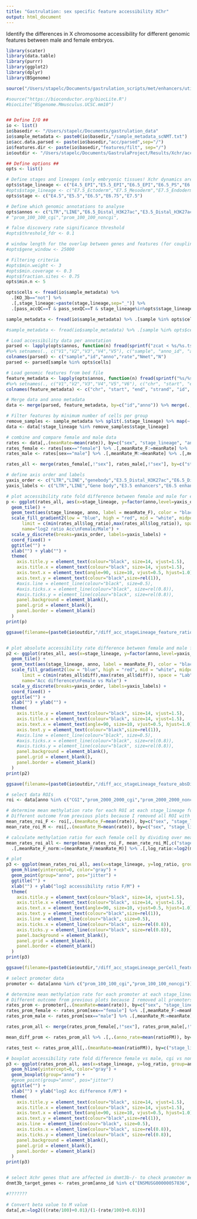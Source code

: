 ```yaml
---
title: "Gastrulation: sex specific feature accessibility XChr"
output: html_document
---
```


Identify the differences in X chromosome accessibility for different genomic features between male and female embryos.

```r
library(scater)
library(data.table)
library(purrr)
library(ggplot2)
library(dplyr)
library(BSgenome)

source("/Users/stapelc/Documents/gastrulation_scripts/met/enhancers/utils.R")

#source("https://bioconductor.org/biocLite.R")
#biocLite("BSgenome.Mmusculus.UCSC.mm10")
```

```r

```

```r

## Define I/O ##
io <- list()
io$basedir <- "/Users/stapelc/Documents/gastrulation_data"
io$sample_metadata <- paste0(io$basedir,"/sample_metadata_scNMT.txt")
io$acc.data.parsed <- paste(io$basedir,"acc/parsed",sep="/")
io$features.dir <- paste(io$basedir,"features/filt", sep="/")
io$outdir <- "/Users/stapelc/Documents/GastrulaProject/Results/Xchr/acc"

## Define options ##
opts <- list()

# Define stages and lineages (only embryonic tissues! Xchr dynamics are different in extraembryonic)
opts$stage_lineage <- c("E4.5_EPI","E5.5_EPI","E6.5_EPI","E6.5_PS","E6.75_EPI","E6.75_PS","E7.5_Ectoderm", "E7.5_Mesoderm", "E7.5_Endoderm")
#opts$stage_lineage <- c("E7.5_Ectoderm","E7.5_Mesoderm","E7.5_Endoderm")
opts$stage <- c("E4.5","E5.5","E6.5","E6.75","E7.5")

# Define which genomic annotations to analyse
opts$annos <- c("LTR","LINE","E6.5_Distal_H3K27ac","E3.5_Distal_H3K27ac","genebody","prom_2000_2000_cgi","prom_2000_2000_noncgi","CGI")
# "prom_100_100_cgi","prom_100_100_noncgi",

# false discovery rate significance threshold
#opts$threshold_fdr <- 0.1

# window length for the overlap between genes and features (for coupling enhancers to genes?)
#opts$gene_window <- 25000

# Filtering criteria
#opts$min.weight <- 3
#opts$min.coverage <- 0.3
#opts$fraction.sites <- 0.75
opts$min.n <- 5

opts$cells <- fread(io$sample_metadata) %>% 
  .[KO_3b=="not"] %>%
  .[,stage_lineage:=paste(stage,lineage,sep="_")] %>%
  .[pass_accQC==T & pass_sexQC==T & stage_lineage%in%opts$stage_lineage,sample]


```

<!-- Load sample metadata -->
```r
sample_metadata <- fread(io$sample_metadata) %>% .[sample %in% opts$cells] %>% .[stage=="E6.75",stage:="E6.5"] %>% .[,stage_lineage:=paste(stage,lineage,sep="_")]

#sample_metadata <- fread(io$sample_metadata) %>% .[sample %in% opts$cells] %>% .[,stage_lineage:=paste(stage,lineage,sep="_")] #%>% setnames("sample","sample_old") %>% setnames("sample","sample") 
```

<!-- Load data -->
```r
# Load accessibility data per annotation
parsed <- lapply(opts$annos, function(n) fread(sprintf("zcat < %s/%s.tsv.gz",io$acc.data.parsed,n), showProgress=F)) %>% rbindlist  
#%>% setnames(., c("V1","V2","V3","V4","V5"), c("sample", "anno_id", "anno", "rate", "coverage"))
colnames(parsed) <- c("sample","id","anno","rate","Nmet","N")
parsed <- parsed[sample %in% opts$cells] 

# Load genomic features from bed file
feature_metadata <- lapply(opts$annos, function(n) fread(sprintf("%s/%s.bed",io$features.dir,n), showProgress=F)) %>% rbindlist  
#%>% setnames(., c("V1","V2","V3","V4","V5","V6"), c("chr", "start", "end", "strand", "anno_id", "anno"))
colnames(feature_metadata) <- c("chr", "start", "end", "strand", "id", "anno")

# Merge data and anno metadata
data <- merge(parsed, feature_metadata, by=c("id","anno")) %>% merge(.,sample_metadata[,c("sample","embryo","stage","lineage","stage_lineage","sex")], by="sample") %>% .[chr=="X"]

```


<!-- Determine difference mean anno accessibility rate male and female -->
```r

# Filter features by minimum number of cells per group
remove_samples <- sample_metadata %>% split(.$stage_lineage) %>% map(~ .[,.(N=min(.N)), by=c("stage_lineage","sex")] %>% .[N<opts$min.n], id) %>% rbindlist()
data <- data[!stage_lineage %in% remove_samples$stage_lineage]

# combine and compare female and male data
rates <- data[,.(meanRate=mean(rate)), by=c("sex", "stage_lineage", "anno")]
rates_female <- rates[sex=="female"] %>% .[,meanRate_F:=meanRate] %>% .[,meanRate:=NULL] %>% .[,meanRate_F:=round(meanRate_F, digits=1)]
rates_male <- rates[sex=="male"] %>% .[,meanRate_M:=meanRate] %>% .[,meanRate:=NULL] %>% .[,meanRate_M:=round(meanRate_M, digits=1)]

rates_all <- merge(rates_female[,!"sex"], rates_male[,!"sex"], by=c("stage_lineage","anno")) %>% .[,ratioFM:=(meanRate_F/meanRate_M)] %>% .[,log_ratio:=log2(ratioFM)] %>% .[,diff:=meanRate_F-meanRate_M]

# define axis order and labels
yaxis_order <- c("LTR","LINE","genebody","E3.5_Distal_H3K27ac","E6.5_Distal_H3K27ac","prom_2000_2000_noncgi","prom_2000_2000_cgi","CGI")
yaxis_labels <- c("LTR","LINE","Gene body","E3.5 enhancers","E6.5 enhancers","non-CGI promoters","CGI promoters","CpG islands")

# plot accessibility rate fold difference between female and male for each annotation
p <- ggplot(rates_all, aes(x=stage_lineage, y=factor(anno,level=yaxis_order), fill=log_ratio)) +
  geom_tile() +
  geom_text(aes(stage_lineage, anno, label = meanRate_F), color = "black", size = 2.5) +
  scale_fill_gradient2(low = "blue", high = "red", mid = "white", midpoint = 0, 
      limit = c(min(rates_all$log_ratio),max(rates_all$log_ratio)), space = "Lab",
      name="log2 ratio Acc\nFemale/Male") +
  scale_y_discrete(breaks=yaxis_order, labels=yaxis_labels) +
  coord_fixed() +
  ggtitle("") +
  xlab("") + ylab("") +
  theme(
    axis.title.y = element_text(colour="black", size=14, vjust=1.5),
    axis.title.x = element_text(colour="black", size=14, vjust=1.5),
    axis.text.x = element_text(angle=90, size=10, vjust=0.5, hjust=1.0), #, color=tmp$color
    axis.text.y = element_text(colour="black",size=rel(1)),
    #axis.line = element_line(colour="black", size=0.5),
    #axis.ticks.x = element_line(colour="black", size=rel(0.8)),
    #axis.ticks.y = element_line(colour="black", size=rel(0.8)),
    panel.background = element_blank(),
    panel.grid = element_blank(),
    panel.border = element_blank()
  )
print(p)

ggsave(filename=(paste0(io$outdir,"/diff_acc_stageLineage_feature_ratioFM.pdf")), plot=p)


# plot absolute accessibility rate difference between female and male for each annotation
p2 <- ggplot(rates_all, aes(x=stage_lineage, y=factor(anno,level=yaxis_order), fill=diff)) +
  geom_tile() +
  geom_text(aes(stage_lineage, anno, label = meanRate_F), color = "black", size = 2.5) +
  scale_fill_gradient2(low = "blue", high = "red", mid = "white", midpoint = 0, 
      limit = c(min(rates_all$diff),max(rates_all$diff)), space = "Lab",
      name="Acc difference\nFemale vs Male") +
  scale_y_discrete(breaks=yaxis_order, labels=yaxis_labels) +
  coord_fixed() +
  ggtitle("") +
  xlab("") + ylab("") +
  theme(
    axis.title.y = element_text(colour="black", size=14, vjust=1.5),
    axis.title.x = element_text(colour="black", size=14, vjust=1.5),
    axis.text.x = element_text(angle=90, size=10, vjust=0.5, hjust=1.0), #, color=tmp$color
    axis.text.y = element_text(colour="black",size=rel(1)),
    #axis.line = element_line(colour="black", size=0.5),
    #axis.ticks.x = element_line(colour="black", size=rel(0.8)),
    #axis.ticks.y = element_line(colour="black", size=rel(0.8)),
    panel.background = element_blank(),
    panel.grid = element_blank(),
    panel.border = element_blank()
  )
print(p2)

ggsave(filename=(paste0(io$outdir,"/diff_acc_stageLineage_feature_absDiffFM.pdf")), plot=p2)


```

<!--Plot mean accessibility rate female/male for annotations of interest per female cell -->
```r
# select data ROIs
roi <- data[anno %in% c("CGI","prom_2000_2000_cgi","prom_2000_2000_noncgi")]

# determine mean methylation rate for each ROI at each stage_lineage for male and female
# Different outcome from previous plots because I removed all ROI with meanRate == 0!!!
mean_rates_roi_F <- roi[,.(meanRate_F=mean(rate)), by=c("sex", "stage_lineage", "anno", "sample","embryo")] %>% .[!meanRate_F==0] %>% .[sex=="female"]
mean_rate_roi_M <- roi[,.(meanRate_M=mean(rate)), by=c("sex", "stage_lineage", "anno")] %>% .[!meanRate_M==0] %>% .[sex=="male"]

# calculate methylation ratio for each female cell by dividing over mean rate male cells 
mean_rates_roi_all <- merge(mean_rates_roi_F, mean_rate_roi_M[,c("stage_lineage","anno","meanRate_M")], by=c("stage_lineage","anno"), all.x=T) %>%
  .[,meanRate_F_norm:=(meanRate_F/meanRate_M)] %>% .[,log_ratio:=log2(meanRate_F_norm)] %>% .[,diff:=meanRate_F-meanRate_M]

# plot
p3 <- ggplot(mean_rates_roi_all, aes(x=stage_lineage, y=log_ratio, group=anno, color=anno)) +
  geom_hline(yintercept=0, color="gray") +
  geom_point(group="anno", pos="jitter") +
  ggtitle("") +
  xlab("") + ylab("log2 accessibility ratio F/M") +
  theme(
    axis.title.y = element_text(colour="black", size=14, vjust=1.5),
    axis.title.x = element_text(colour="black", size=14, vjust=1.5),
    axis.text.x = element_text(angle=90, size=10, vjust=0.5, hjust=1.0), #, color=tmp$color
    axis.text.y = element_text(colour="black",size=rel(1)),
    axis.line = element_line(colour="black", size=0.5),
    axis.ticks.x = element_line(colour="black", size=rel(0.8)),
    axis.ticks.y = element_line(colour="black", size=rel(0.8)),
    panel.background = element_blank(),
    panel.grid = element_blank(),
    panel.border = element_blank()
  )
print(p3)

ggsave(filename=(paste0(io$outdir,"/diff_acc_stageLineage_perCell_feature_ratioFM.pdf")), plot=p3)


```

<!--Determine promoter methylation rate difference female vs male for each promoter -->
```r
# select promoter data
promoter <- data[anno %in% c("prom_100_100_cgi","prom_100_100_noncgi")]

# determine mean methylation rate for each promoter at each stage_lineage for male and female
# Different outcome from previous plots because I removed all promoters with meanRate == 0!!!
rates_prom <- promoter[,.(meanRate=mean(rate)), by=c("sex", "stage_lineage", "anno", "anno_id")] %>% .[!meanRate==0]
rates_prom_female <- rates_prom[sex=="female"] %>% .[,meanRate_F:=meanRate] %>% .[,meanRate:=NULL] %>% .[,meanRate_F:=round(meanRate_F, digits=1)]
rates_prom_male <- rates_prom[sex=="male"] %>% .[,meanRate_M:=meanRate] %>% .[,meanRate:=NULL] %>% .[,meanRate_M:=round(meanRate_M, digits=1)]

rates_prom_all <- merge(rates_prom_female[,!"sex"], rates_prom_male[,!"sex"], by=c("stage_lineage","anno","anno_id")) %>% .[,ratioFM:=(meanRate_F/meanRate_M)] %>% .[,log_ratio:=log2(ratioFM)] %>% .[,diff:=meanRate_F-meanRate_M]

mean_diff_prom <- rates_prom_all %>% .[,.(anno_rate=mean(ratioFM)), by=c("anno_id", "anno")]

rates_test <- rates_prom_all[,.(meanRate=mean(ratioFM)), by=c("stage_lineage", "anno")]

# boxplot accessibility rate fold difference female vs male, cgi vs noncgi promoters 
p3 <- ggplot(rates_prom_all, aes(x=stage_lineage, y=log_ratio, group=anno_id, color=anno)) +
  geom_hline(yintercept=0, color="gray") +
  geom_boxplot(group="anno") +
  #geom_point(group="anno", pos="jitter")
  ggtitle("") +
  xlab("") + ylab("log2 Acc difference F/M") +
  theme(
    axis.title.y = element_text(colour="black", size=14, vjust=1.5),
    axis.title.x = element_text(colour="black", size=14, vjust=1.5),
    axis.text.x = element_text(angle=90, size=10, vjust=0.5, hjust=1.0), #, color=tmp$color
    axis.text.y = element_text(colour="black",size=rel(1)),
    axis.line = element_line(colour="black", size=0.5),
    axis.ticks.x = element_line(colour="black", size=rel(0.8)),
    axis.ticks.y = element_line(colour="black", size=rel(0.8)),
    panel.background = element_blank(),
    panel.grid = element_blank(),
    panel.border = element_blank()
  )
print(p3)


# select Xchr genes that are affected in dnmt3b-/- to check promoter methylation status
dnmt3b_target_genes <- rates_prom[anno_id %in% c("ENSMUSG00000057836", "ENSMUSG00000073125","ENSMUSG00000058147", "ENSMUSG00000079845", "ENSMUSG00000067768", "ENSMUSG00000031362", "ENSMUSG00000073243", "ENSMUSG00000079628", "ENSMUSG00000071770", "ENSMUSG00000068048")]

```


<!-- Parse data -->
```r

#???????
 
# Convert beta value to M value
data[,m:=log2(((rate/100)+0.01)/(1-(rate/100)+0.01))]
```
